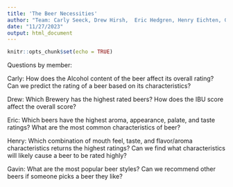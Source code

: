 ```yaml
---
title: 'The Beer Necessities'
author: "Team: Carly Seeck, Drew Hirsh,  Eric Hedgren, Henry Eichten, Gavin Fisher"
date: "11/27/2023"
output: html_document
---
```


```r
knitr::opts_chunk$set(echo = TRUE)
```


Questions by member:

Carly:
How does the Alcohol content of the beer affect its overall rating?
Can we predict the rating of a beer based on its characteristics?

Drew:
Which Brewery has the highest rated beers?
How does the IBU score affect the overall score?

Eric:
Which beers have the highest aroma, appearance, palate, and taste ratings?
What are the most common characteristics of beer?

Henry:
Which combination of mouth feel, taste, and flavor/aroma characteristics returns the highest ratings?
Can we find what characteristics will likely cause a beer to be rated highly?

Gavin:
What are the most popular beer styles?
Can we recommend other beers if someone picks a beer they like?



